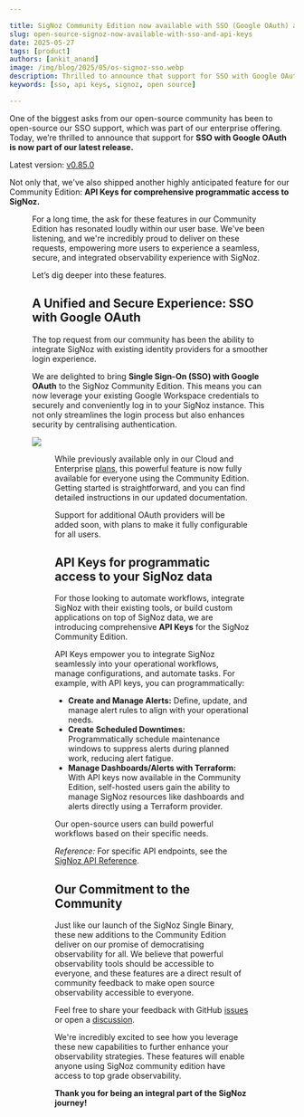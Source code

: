 ```yaml
---

title: SigNoz Community Edition now available with SSO (Google OAuth) and API Keys
slug: open-source-signoz-now-available-with-sso-and-api-keys
date: 2025-05-27
tags: [product]
authors: [ankit_anand]
image: /img/blog/2025/05/os-signoz-sso.webp
description: Thrilled to announce that support for SSO with Google OAuth and API keys are now available in the latest release of SigNoz commnuity edition.
keywords: [sso, api keys, signoz, open source]

---
```


One of the biggest asks from our open-source community has been to open-source our SSO support, which was part of our enterprise offering. Today, we’re thrilled to announce that support for **SSO with Google OAuth is now part of our latest release.**

Latest version: [v0.85.0](https://github.com/SigNoz/signoz/releases/tag/v0.85.0)

Not only that, we've also shipped another highly anticipated feature for our Community Edition: **API Keys for comprehensive programmatic access to SigNoz.**

<Figure src="/img/blog/2025/05/os-signoz-sso.webp" alt="sso and api keys now in open source signoz" caption="" />


For a long time, the ask for these features in our Community Edition has resonated loudly within our user base. We've been listening, and we're incredibly proud to deliver on these requests, empowering more users to experience a seamless, secure, and integrated observability experience with SigNoz.

Let’s dig deeper into these features.

## A Unified and Secure Experience: SSO with Google OAuth

The top request from our community has been the ability to integrate SigNoz with existing identity providers for a smoother login experience.

We are delighted to bring **Single Sign-On (SSO) with Google OAuth** to the SigNoz Community Edition. This means you can now leverage your existing Google Workspace credentials to securely and conveniently log in to your SigNoz instance. This not only streamlines the login process but also enhances security by centralising authentication.

![](Blog%20Announcement%20200fcc6bcd19801b8f84fa4328db2e36/sso-config.png)

<Figure src="/img/blog/2025/05/sso-config.webp" alt="Configure google sso." caption="Configure Google OAuth in your community edition of SigNoz. Go to Organization settings under settings." />

While previously available only in our Cloud and Enterprise [plans](https://signoz.io/pricing/), this powerful feature is now fully available for everyone using the Community Edition. Getting started is straightforward, and you can find detailed instructions in our updated documentation.

<InterlinkCard title="Enable Google SSO in Community Edition" href="/docs/userguide/sso-authentication/#google-workspace" />

Support for additional OAuth providers will be added soon, with plans to make it fully configurable for all users.

## API Keys for programmatic access to your SigNoz data

For those looking to automate workflows, integrate SigNoz with their existing tools, or build custom applications on top of SigNoz data, we are introducing comprehensive **API Keys** for the SigNoz Community Edition.

API Keys empower you to integrate SigNoz seamlessly into your operational workflows, manage configurations, and automate tasks. For example, with API keys, you can programmatically:

- **Create and Manage Alerts:** Define, update, and manage alert rules to align with your operational needs.
- **Create Scheduled Downtimes:** Programmatically schedule maintenance windows to suppress alerts during planned work, reducing alert fatigue.
- **Manage Dashboards/Alerts with Terraform:** With API keys now available in the Community Edition, self-hosted users gain the ability to manage SigNoz resources like dashboards and alerts directly using a Terraform provider.

Our open-source users can build powerful workflows based on their specific needs.

*Reference:* For specific API endpoints, see the [SigNoz API Reference](https://signoz.io/api-reference/#/).

## Our Commitment to the Community

Just like our launch of the SigNoz Single Binary, these new additions to the Community Edition deliver on our promise of democratising observability for all. We believe that powerful observability tools should be accessible to everyone, and these features are a direct result of community feedback to make open source observability accessible to everyone.

Feel free to share your feedback with GitHub [issues](https://github.com/SigNoz/signoz) or open a [discussion](https://github.com/SigNoz/signoz/discussions).

We're incredibly excited to see how you leverage these new capabilities to further enhance your observability strategies. These features will enable anyone using SigNoz community edition have access to top grade observability.

**Thank you for being an integral part of the SigNoz journey!**

<InterlinkCard title="Check out SigNoz Github Repo" href="https://github.com/SigNoz/signoz" />
